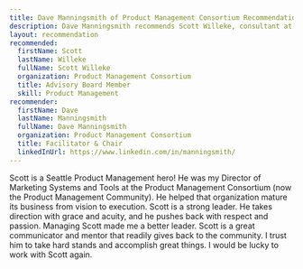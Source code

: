 ```yaml
---
title: Dave Manningsmith of Product Management Consortium Recommendation
description: Dave Manningsmith recommends Scott Willeke, consultant at Ping Poet Products based on their work together at Product Management Consortium.
layout: recommendation
recommended:
  firstName: Scott
  lastName: Willeke
  fullName: Scott Willeke
  organization: Product Management Consortium
  title: Advisory Board Member
  skill: Product Management
recommender:
  firstName: Dave
  lastName: Manningsmith
  fullName: Dave Manningsmith
  organization: Product Management Consortium
  title: Facilitator & Chair
  linkedInUrl: https://www.linkedin.com/in/manningsmith/
---
```


Scott is a Seattle Product Management hero! He was my Director of Marketing Systems and Tools at the Product Management Consortium (now the Product Management Community). He helped that organization mature its business from vision to execution. Scott is a strong leader. He takes direction with grace and acuity, and he pushes back with respect and passion. Managing Scott made me a better leader. Scott is a great communicator and mentor that readily gives back to the community. I trust him to take hard stands and accomplish great things. I would be lucky to work with Scott again.
